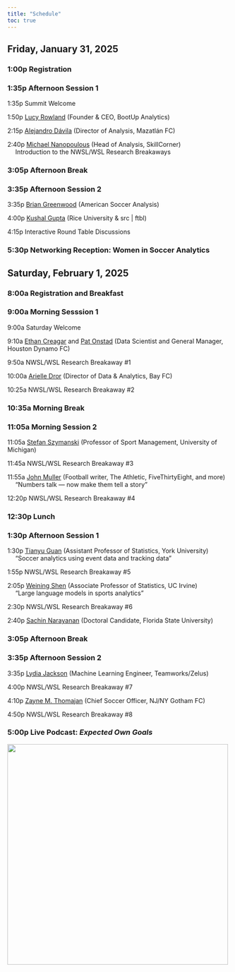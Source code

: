 ```yaml
---
title: "Schedule"
toc: true
---
```


## Friday, January 31, 2025

### 1:00p Registration

### 1:35p Afternoon Session 1

1:35p Summit Welcome

1:50p
[Lucy Rowland](https://www.linkedin.com/in/lucyrowland/){target=_blank} (Founder & CEO, BootUp Analytics)

2:15p
[Alejandro D&aacute;vila](https://www.linkedin.com/in/alejandro-a-d%C3%A1vila-v-3823a0100/){target=_blank} (Director of Analysis, Mazatl&aacute;n FC)

2:40p
[Michael Nanopoulous](https://www.linkedin.com/in/michael-nanopoulos-2b2a192a/){target=_blank} (Head of Analysis, SkillCorner)\
&emsp; Introduction to the NWSL/WSL Research Breakaways

### 3:05p Afternoon Break

### 3:35p Afternoon Session 2

3:35p
[Brian Greenwood](https://www.linkedin.com/in/bgrnwd/){target=_blank} (American Soccer Analysis)

4:00p
[Kushal Gupta](https://www.linkedin.com/in/kushalgupta0206/){target=_blank} (Rice University & src | ftbl)

4:15p Interactive Round Table Discussions

### 5:30p Networking Reception: Women in Soccer Analytics

## Saturday, February 1, 2025

### 8:00a Registration and Breakfast

### 9:00a Morning Sesssion 1

9:00a Saturday Welcome

9:10a
[Ethan Creagar](https://www.linkedin.com/in/ethan-creagar-291258173/){target=_blank}
and [Pat Onstad](https://www.linkedin.com/in/pat-onstad-283aa978/){target=_blank}
(Data Scientist and General Manager, Houston Dynamo FC)

9:50a NWSL/WSL Research Breakaway #1

10:00a
[Arielle Dror](https://www.linkedin.com/in/arielledror/){target=_blank} (Director of Data & Analytics, Bay FC)

10:25a NWSL/WSL Research Breakaway #2

### 10:35a Morning Break

### 11:05a Morning Session 2

11:05a
[Stefan Szymanski](https://www.kines.umich.edu/directory/stefan-szymanski){target=_blank} (Professor of Sport Management, University of Michigan)

11:45a NWSL/WSL Research Breakaway #3

11:55a
[John Muller](https://johnspacemuller.com/){target=_blank} (Football writer, The Athletic, FiveThirtyEight, and more)\
&emsp; "Numbers talk — now make them tell a story"

12:20p NWSL/WSL Research Breakaway #4

### 12:30p Lunch

### 1:30p Afternoon Session 1

1:30p
[Tianyu Guan](https://tianyuguan.github.io/){target=_blank} (Assistant Professor of Statistics, York University)\
&emsp; "Soccer analytics using event data and tracking data"

1:55p NWSL/WSL Research Breakaway #5

2:05p
[Weining Shen](https://faculty.sites.uci.edu/weinings/){target=_blank} (Associate Professor of Statistics, UC Irvine)\
&emsp; "Large language models in sports analytics"

2:30p NWSL/WSL Research Breakaway #6

2:40p
[Sachin Narayanan](https://www.linkedin.com/in/sachin-devnathan-narayanan-924220155/){target=_blank} (Doctoral Candidate, Florida State University)

### 3:05p Afternoon Break

### 3:35p Afternoon Session 2

3:35p
[Lydia Jackson](https://www.linkedin.com/in/lydia-j-676b0386/){target=_blank} (Machine Learning Engineer, Teamworks/Zelus)

4:00p NWSL/WSL Research Breakaway #7

4:10p
[Zayne M. Thomajan](https://www.linkedin.com/in/zaynematulisthom/){target=_blank} (Chief Soccer Officer, NJ/NY Gotham FC)

4:50p NWSL/WSL Research Breakaway #8

### 5:00p Live Podcast: *Expected Own Goals*

[![](assets/rice.png){width=500 fig-align="center"}](https://sport.rice.edu/sport-analytics-major){target="_blank"}
